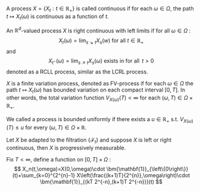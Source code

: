 
::: {.definition  name="continuity of process"}

A process $X=\left\{X_t:t\in \mathbb{R}_+\right\}$ is called continuous if for each $\omega\in \Omega$, the path $t\mapsto X_t(\omega)$ is continuous as a function of $t$.

An $\mathbb{R}^{d}$-valued process $X$ is right continuous with left limits if for all $\omega\in \Omega$ :
$$ 
X_t(\omega)=\lim _{s\searrow t}X_s(w)\mathop{\text{ for all }}t\in \mathbb{R}_+
$$
and
$$ 
X_{t^{-}}(\omega)=\lim _{s\nearrow t}X_s(\omega)\mathop{\text{ exists in $\mathbb{R}^{d}$ for all }}t\gt 0
$$
denoted as a RCLL process, similar as the LCRL process.

:::

::: {.definition  name="FV process"}

$X$ is a finite variation process, denoted as FV-process if for each $\omega\in \Omega$ the path $t\mapsto X_t(\omega)$ has bounded variation on each compact interval $[0,T]$. In other words, the total variation function $V_{X(\omega)}(T)\lt \infty$ for each $(\omega,T)\in \Omega\times \mathbb{R}_+$.

We called a process is bounded uniformly if there exists a $u\in \mathbb{R}_+$ s.t. $V_{X(\omega)}(T)\le u$ for every $(\omega,T)\in \Omega\times \mathbb{R}$.

:::

::: {.proposition  name=""}

Let $X$ be adapted to the filtration $\left\{\mathcal{F}_{t}\right\}$ and suppose $X$ is left or right continuous, then $X$ is progressively measurable.

:::

::: {.proof}

Fix $T\lt \infty$, define a function on $[0,T]\times \Omega$ :
$$ 
X_n(t,\omega)=X(0,\omega)\cdot \bm{\mathbf{1}}_{\left\{0\right\}}(t)+\sum_{k=0}^{2^{n}-1} X\left(\frac{(k+1)T}{2^{n}},\omega\right)\cdot \bm{\mathbf{1}}_{(kT 2^{-n},(k+1)T 2^{-n})}(t)
$$


:::
















